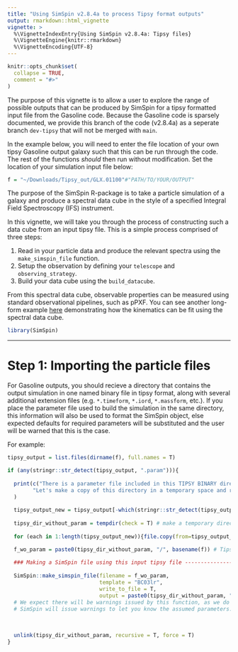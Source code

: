 ```yaml
---
title: "Using SimSpin v2.8.4a to process Tipsy format outputs"
output: rmarkdown::html_vignette
vignette: >
  %\VignetteIndexEntry{Using SimSpin v2.8.4a: Tipsy files}
  %\VignetteEngine{knitr::rmarkdown}
  %\VignetteEncoding{UTF-8}
---
```


```r
knitr::opts_chunk$set(
  collapse = TRUE,
  comment = "#>"
)
```

The purpose of this vignette is to allow a user to explore the range of possible outputs that can be produced by SimSpin for a tipsy formatted input file from the Gasoline code. Because the Gasoline code is sparsely documented, we provide this branch of the code (v2.8.4a) as a seperate branch `dev-tipsy` that will not be merged with `main`.

In the example below, you will need to enter the file location of your own tipsy Gasoline output galaxy such that this can be run through the code. The rest of the functions *should* then run without modification. Set the location of your simulation input file below:

```r
f = "~/Downloads/Tipsy_out/GLX.01100"#"PATH/TO/YOUR/OUTPUT"
```

The purpose of the SimSpin R-package is to take a particle simulation of a galaxy and produce a spectral data cube in the style of a specified Integral Field Spectroscopy (IFS) instrument. 

In this vignette, we will take you through the process of constructing such a data cube from an input tipsy file. This is a simple process comprised of three steps:

  1. Read in your particle data and produce the relevant spectra using the `make_simspin_file` function.
  1. Setup the observation by defining your `telescope` and `observing_strategy`.
  1. Build your data cube using the `build_datacube`.

From this spectral data cube, observable properties can be measured using standard observational pipelines, such as pPXF. You can see another long-form example [here](https://kateharborne.github.io/SimSpin/examples/fitting_spectra_with_pPXF.html) demonstrating how the kinematics can be fit using the spectral data cube. 

```r
library(SimSpin)
```


--------------------------------------------------------------------------------

# Step 1: Importing the particle files

For Gasoline outputs, you should recieve a directory that contains the output simulation in one named binary file in tipsy format, along with several additional extension files (e.g. `*.timeform`, `*.iord`, `*.massform`, etc.). If you place the parameter file used to build the simulation in the same directory, this information will also be used to format the SimSpin object, else expected defaults for required parameters will be substituted and the user will be warned that this is the case. 

For example:
```r
tipsy_output = list.files(dirname(f), full.names = T)

if (any(stringr::str_detect(tipsy_output, ".param"))){
  
  print(c("There is a parameter file included in this TIPSY BINARY directory.",
        "Let's make a copy of this directory in a temporary space and remove this to demonstrate the warnings issued by SimSpin in this case.")
  )
  
  tipsy_output_new = tipsy_output[-which(stringr::str_detect(tipsy_output, ".param"))] # make a list of the files to copy, excluding the param file
  
  tipsy_dir_without_param = tempdir(check = T) # make a temporary directory to copy the files to
  
  for (each in 1:length(tipsy_output_new)){file.copy(from=tipsy_output_new[each], to=tipsy_dir_without_param, overwrite=T, recursive=T, copy.mode=T)} # copy each file

  f_wo_param = paste0(tipsy_dir_without_param, "/", basename(f)) # Tipsy binary in directory without a parameter file
  
  ### Making a SimSpin file using this input tipsy file ------------------------
  
  SimSpin::make_simspin_file(filename = f_wo_param,
                             template = "BC03lr",
                             write_to_file = T,
                             output = paste0(tipsy_dir_without_param, "/SimSpin_", basename(f), ".Rdata"))
  # We expect there will be warnings issued by this function, as we do not include the parameter file for which certain conversion factors are defined. 
  # SimSpin will issue warnings to let you know the assumed parameters. 
  
  
  
  unlink(tipsy_dir_without_param, recursive = T, force = T)
}

```

